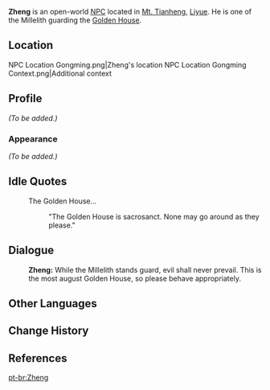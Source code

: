 {{Meta
<!-- REMOVE THIS TEMPLATE AFTER ADDING MISSING INFO -->
|missing_NPC_profile  = yes
}}
{{About|the regular NPC|the quest-exclusive NPC|Zheng (Jade Chamber Rising)}}
{{Character Infobox
|type             = Open-World NPC
|image            = NPC Zheng.png
|voiceEN          = {{w|Kellen Goff}}<ref name="Kellen Goff">Twitter: [https://twitter.com/kellengoff/status/1336564477479686144 EN VA Self Announcement] ([https://web.archive.org/web/20220126171613/https://twitter.com/kellengoff/status/1336564477479686144 Archived])</ref>
|region           = Liyue
|location         = Liyue
|title            = Millelith
|affiliation      = Millelith
}}
'''Zheng''' is an open-world [[NPC]] located in [[Mt. Tianheng]], [[Liyue]]. He is one of the Millelith guarding the [[Golden House]].

==Location==
<gallery> <!--shares same location as gongming-->
NPC Location Gongming.png|Zheng's location
NPC Location Gongming Context.png|Additional context
</gallery>

==Profile==
<!-- detailed story/lore information goes here -->
''(To be added.)''

===Appearance===
''(To be added.)''

==Idle Quotes==
{{Dialogue Start}}
: {{DIcon|Idle}} The Golden House...
:: {{A|VO Zheng 01.ogg}} "The Golden House is sacrosanct. None may go around as they please."
{{Dialogue End}}

==Dialogue==
{{Dialogue Start}}
:'''Zheng:''' While the Millelith stands guard, evil shall never prevail. This is the most august Golden House, so please behave appropriately.
{{Dialogue End}}

==Other Languages==
{{Other Languages
|default_hidden = 1
|en      = Zheng
|zhs     = 小征
|zhs_rm  = Xiǎo Zhēng
|zht     = 小征
|zht_rm  = Xiǎo Zhēng
|ja      = 征
|ja_rm   = Sei{{Assumed}}
|ko      = {{tt|정|征}}식
|es      = Zheng
|fr      = Zheng
|ru      = Чжэн
|th      = Zheng
|vi      = Bé Zheng
|de      = Zheng
|id      = Zheng
|pt      = Zheng
|tr      = Zheng
|it      = Zheng
}}

==Change History==
{{Change History|1.1}}

==References==
{{Reflist}}

[[pt-br:Zheng]]